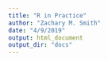 ```yaml
---
title: "R in Practice"
author: "Zachary M. Smith"
date: "4/9/2019"
output: html_document
output_dir: "docs"
---
```


